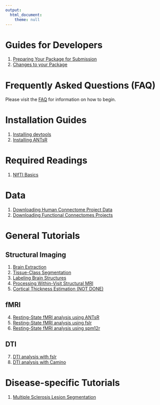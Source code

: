 ```yaml
---
output:
  html_document:
    theme: null
---
```


# Guides for Developers {#devguides}

1. [Preparing Your Package for Submission](neuroc-help-getting-ready-for-submission)
2. [Changes to your Package](neuroc-help-continuous-integration)

# Frequently Asked Questions (FAQ)

Please visit the [FAQ](neuroc-help-faq) for information on how to begin.

# Installation Guides {#install}

1. [Installing devtools](neuroc-help-installing-devtools)
2. [Installing ANTsR](neuroc-help-installing-antsr)

# Required Readings {#req}

1. [NIfTI Basics](neuroc-help-nifti-basics)

# Data
1. [Downloading Human Connectome Project Data](neuroc-help-neurohcp)
1. [Downloading Functional Connectomes Projects](neuroc-help-fcp-indi)

# General Tutorials {#tutorials}

## Structural Imaging

1. [Brain Extraction](neuroc-help-brain-extraction)
2. [Tissue-Class Segmentation](neuroc-help-tissue-class-segmentation)
3. [Labeling Brain Structures](neuroc-help-label-image)
6. [Processing Within-Visit Structural MRI](neuroc-help-preprocess-mri-within)
9. [Cortical Thickness Estimation (NOT DONE)](neuroc-help-cortical-thickness)

## fMRI 

4. [Resting-State fMRI analysis using ANTsR](neuroc-help-fmri-analysis-antsr)
5. [Resting-State fMRI analysis using fslr](neuroc-help-fmri-analysis-fslr)
5. [Resting-State fMRI analysis using spm12r](neuroc-help-fmri-analysis-spm12r)

## DTI
7. [DTI analysis with fslr](neuroc-help-dti-analysis-fslr)
8. [DTI analysis with Camino](neuroc-help-dti-analysis-rcamino)

# Disease-specific Tutorials

1. [Multiple Sclerosis Lesion Segmentation](neuroc-help-ms-lesion)


